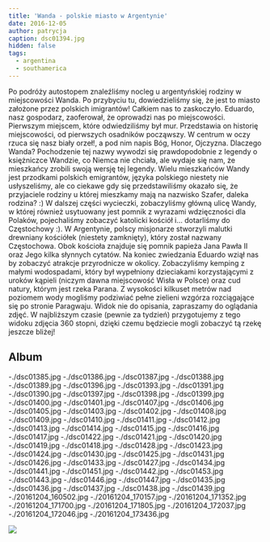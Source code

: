 ```yaml
---
title: 'Wanda - polskie miasto w Argentynie'
date: 2016-12-05
author: patrycja
caption: dsc01394.jpg
hidden: false
tags:
  - argentina
  - southamerica
---
```


Po podróży autostopem znaleźliśmy nocleg u argentyńskiej rodziny w miejscowości Wanda. Po przybyciu tu, dowiedzieliśmy się, że jest to miasto założone przez polskich imigrantów!
Całkiem nas to zaskoczyło. Eduardo, nasz gospodarz, zaoferował, że oprowadzi nas po miejscowości. Pierwszym miejscem, które odwiedziliśmy był mur. Przedstawia on historię miejscowości, od pierwszych osadników począwszy.
W centrum w oczy rzuca się nasz biały orzeł!, a pod nim napis Bóg, Honor, Ojczyzna. Dlaczego Wanda? Pochodzenie tej nazwy wywodzi się prawdopodobnie z legendy o księżniczce Wandzie, co Niemca nie chciała, ale wydaje się nam, że mieszkańcy zrobili swoją wersję tej legendy.
Wielu mieszkańców Wandy jest przodkami polskich emigrantów, języka polskiego niestety nie usłyszeliśmy, ale co ciekawe gdy się przedstawiliśmy okazało się, że przyjaciele rodziny u której mieszkamy mają na nazwisko Szafer, daleka rodzina? :)
W dalszej części wycieczki, zobaczyliśmy główną ulicę Wandy, w której również usytuowany jest pomnik z wyrazami wdzięczności dla Polaków, pojechaliśmy zobaczyć katolicki kościół i...
dotarliśmy do Częstochowy :). W Argentynie, polscy misjonarze stworzyli malutki drewniany kościółek (niestety zamknięty), który został nazwany Częstochowa. Obok kościoła znajduje się pomnik papieża Jana Pawła II oraz Jego kilka słynnych cytatów.
Na koniec zwiedzania Eduardo wziął nas by zobaczyć atrakcje przyrodnicze w okolicy. Zobaczyliśmy kemping z małymi wodospadami, który był wypełniony dzieciakami korzystającymi z uroków kąpieli (niczym dawna miejscowość Wisła w Polsce) oraz cud natury, którym jest rzeka Parana.
Z wysokości kilkuset metrów nad poziomem wody mogliśmy podziwiać pełne zielieni wzgórza rozciągające się po stronie Paragwaju. Widok nie do opisania, zapraszamy do oglądania zdjęć.
W najbliższym czasie (pewnie za tydzień) przygotujemy z tego widoku zdjęcia 360 stopni, dzięki czemu będziecie mogli zobaczyć tą rzekę jeszcze bliżej!

## Album

<grid>
  -./dsc01385.jpg -./dsc01386.jpg -./dsc01387.jpg -./dsc01388.jpg
  -./dsc01389.jpg -./dsc01396.jpg -./dsc01393.jpg -./dsc01391.jpg
  -./dsc01390.jpg -./dsc01397.jpg -./dsc01398.jpg -./dsc01399.jpg
  -./dsc01400.jpg -./dsc01401.jpg -./dsc01407.jpg -./dsc01406.jpg
</grid>

<grid columns="2">
  -./dsc01405.jpg -./dsc01403.jpg -./dsc01402.jpg -./dsc01408.jpg
  -./dsc01409.jpg -./dsc01410.jpg -./dsc01411.jpg -./dsc01412.jpg
  -./dsc01413.jpg -./dsc01414.jpg -./dsc01415.jpg -./dsc01416.jpg
  -./dsc01417.jpg -./dsc01422.jpg -./dsc01421.jpg -./dsc01420.jpg
  -./dsc01419.jpg -./dsc01418.jpg
</grid>

<grid>
  -./dsc01428.jpg -./dsc01423.jpg -./dsc01424.jpg -./dsc01430.jpg
  -./dsc01425.jpg -./dsc01431.jpg -./dsc01426.jpg -./dsc01433.jpg
  -./dsc01427.jpg -./dsc01434.jpg -./dsc01441.jpg -./dsc01451.jpg
  -./dsc01442.jpg -./dsc01453.jpg -./dsc01443.jpg -./dsc01446.jpg
  -./dsc01447.jpg -./dsc01435.jpg -./dsc01436.jpg -./dsc01437.jpg
  -./dsc01438.jpg -./dsc01439.jpg -./20161204_160502.jpg -./20161204_170157.jpg
  -./20161204_171352.jpg -./20161204_171700.jpg -./20161204_171805.jpg
  -./20161204_172037.jpg -./20161204_172046.jpg -./20161204_173436.jpg
</grid>

![](./20161204_172037-pano.jpg)
